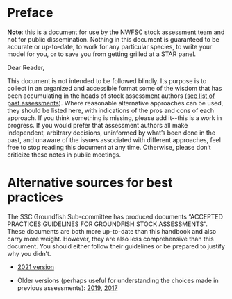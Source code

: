# Preface {.unnumbered}

**Note**: this is a document for use by the NWFSC stock assessment team and not for public dissemination. Nothing in this document is guaranteed to be accurate or up-to-date, to work for any particular species, to write your model for you, or to save you from getting grilled at a STAR panel.\

Dear Reader,

This document is not intended to be followed blindly. Its purpose is to collect in an organized and accessible format some of the wisdom that has been accumulating in the heads of stock assessment authors ([see list of past assessments](https://docs.google.com/spreadsheets/d/18VIsx7qAZ6p80KSrxd1B-68KdGgZBu8QJPAkXVYrClE/edit#gid=1445731925)). Where reasonable alternative approaches can be used, they should be listed here, with indications of the pros and cons of each approach. If you think something is missing, please add it\--this is a work in progress. If you would prefer that assessment authors all make independent, arbitrary decisions, uninformed by what's been done in the past, and unaware of the issues associated with different approaches, feel free to stop reading this document at any time. Otherwise, please don't criticize these notes in public meetings.

# Alternative sources for best practices

The SSC Groundfish Sub-committee has produced documents "ACCEPTED PRACTICES GUIDELINES FOR GROUNDFISH STOCK ASSESSMENTS". These documents are both more up-to-date than this handbook and also carry more weight. However, they are also less comprehensive than this document. You should either follow their guidelines or be prepared to justify why you didn't.

- [2021 version](https://www.pcouncil.org/documents/2021/02/accepted-practices-and-guidelines-for-groundfish-stock-assessments-february-2021.pdf/)

- Older versions (perhaps useful for understanding the choices made in previous assessments): [2019](https://www.pcouncil.org/documents/2019/04/accepted-practices-and-guidelines-for-groundfish-stock-assessments-april-2019.pdf/), [2017](https://www.pcouncil.org/documents/2017/04/accepted-practices-and-guidelines-for-groundfish-stock-assessments-revised-20-april-2017.pdf/)
